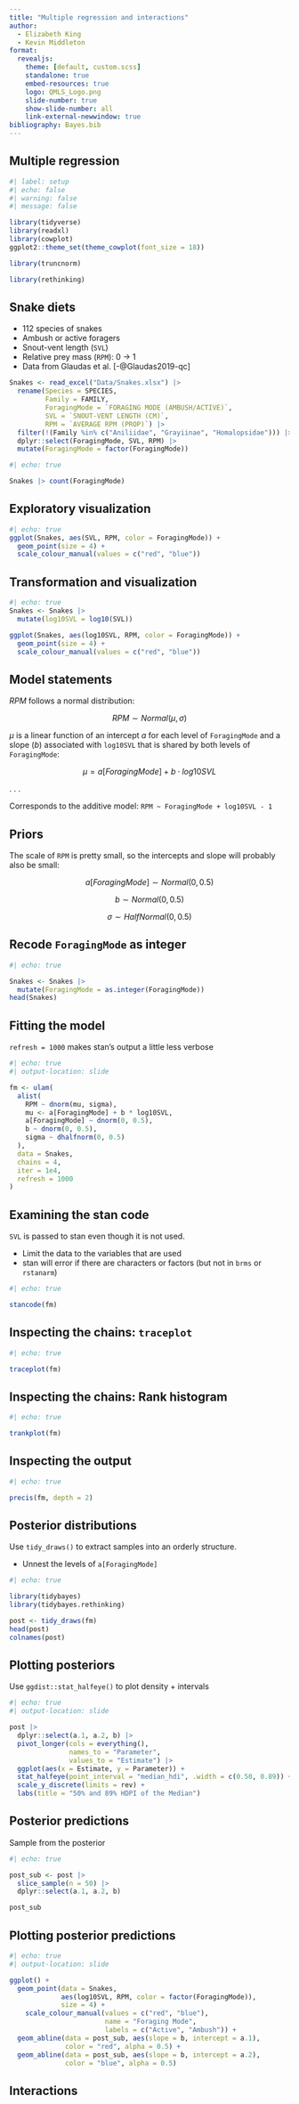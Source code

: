 ```yaml
---
title: "Multiple regression and interactions"
author:
  - Elizabeth King
  - Kevin Middleton
format:
  revealjs:
    theme: [default, custom.scss]
    standalone: true
    embed-resources: true
    logo: QMLS_Logo.png
    slide-number: true
    show-slide-number: all
    link-external-newwindow: true
bibliography: Bayes.bib
---
```



## Multiple regression

```r
#| label: setup
#| echo: false
#| warning: false
#| message: false

library(tidyverse)
library(readxl)
library(cowplot)
ggplot2::theme_set(theme_cowplot(font_size = 18))

library(truncnorm)

library(rethinking)

```


## Snake diets

- 112 species of snakes
- Ambush or active foragers
- Snout-vent length (`SVL`)
- Relative prey mass (`RPM`): 0 $\rightarrow$ 1
- Data from Glaudas et al. [-@Glaudas2019-qc]


```r
Snakes <- read_excel("Data/Snakes.xlsx") |> 
  rename(Species = SPECIES,
         Family = FAMILY,
         ForagingMode = `FORAGING MODE (AMBUSH/ACTIVE)`,
         SVL = `SNOUT-VENT LENGTH (CM)`,
         RPM = `AVERAGE RPM (PROP)`) |> 
  filter(!(Family %in% c("Aniliidae", "Grayiinae", "Homalopsidae"))) |> 
  dplyr::select(ForagingMode, SVL, RPM) |> 
  mutate(ForagingMode = factor(ForagingMode))
```

```r
#| echo: true

Snakes |> count(ForagingMode)
```


## Exploratory visualization

```r
#| echo: true
ggplot(Snakes, aes(SVL, RPM, color = ForagingMode)) +
  geom_point(size = 4) +
  scale_colour_manual(values = c("red", "blue"))
```


## Transformation and visualization

```r
#| echo: true
Snakes <- Snakes |> 
  mutate(log10SVL = log10(SVL))
```

```r
ggplot(Snakes, aes(log10SVL, RPM, color = ForagingMode)) +
  geom_point(size = 4) +
  scale_colour_manual(values = c("red", "blue"))
```


## Model statements

$RPM$ follows a normal distribution:

$$RPM \sim  Normal(\mu, \sigma)$$

$\mu$ is a linear function of an intercept $a$ for each level of `ForagingMode` and a slope ($b$) associated with `log10SVL` that is shared by both levels of `ForagingMode`:

$$\mu =  a[ForagingMode] + b \cdot log10SVL$$

. . .

Corresponds to the additive model: `RPM ~ ForagingMode + log10SVL - 1`


## Priors

The scale of `RPM` is pretty small, so the intercepts and slope will probably also be small:

$$a[ForagingMode] \sim Normal(0, 0.5)$$

$$b \sim Normal(0, 0.5)$$

$$\sigma \sim HalfNormal(0, 0.5)$$


## Recode `ForagingMode` as integer

```r
#| echo: true

Snakes <- Snakes |> 
  mutate(ForagingMode = as.integer(ForagingMode))
head(Snakes)
```


## Fitting the model

`refresh = 1000` makes stan's output a little less verbose

```r
#| echo: true
#| output-location: slide

fm <- ulam(
  alist(
    RPM ~ dnorm(mu, sigma),
    mu <- a[ForagingMode] + b * log10SVL,
    a[ForagingMode] ~ dnorm(0, 0.5),
    b ~ dnorm(0, 0.5),
    sigma ~ dhalfnorm(0, 0.5)
  ),
  data = Snakes,
  chains = 4,
  iter = 1e4,
  refresh = 1000
)
```


## Examining the stan code

`SVL` is passed to stan even though it is not used.

- Limit the data to the variables that are used
- stan will error if there are characters or factors (but not in `brms` or `rstanarm`)

```r
#| echo: true

stancode(fm)
```


## Inspecting the chains: `traceplot`

```r
#| echo: true

traceplot(fm)
```


## Inspecting the chains: Rank histogram

```r
#| echo: true

trankplot(fm)
```


## Inspecting the output

```r
#| echo: true

precis(fm, depth = 2)
```


## Posterior distributions

Use `tidy_draws()` to extract samples into an orderly structure.

- Unnest the levels of `a[ForagingMode]`

```r
#| echo: true

library(tidybayes)
library(tidybayes.rethinking)

post <- tidy_draws(fm)
head(post)
colnames(post)
```


## Plotting posteriors

Use `ggdist::stat_halfeye()` to plot density + intervals

```r
#| echo: true
#| output-location: slide

post |> 
  dplyr::select(a.1, a.2, b) |>
  pivot_longer(cols = everything(),
               names_to = "Parameter",
               values_to = "Estimate") |> 
  ggplot(aes(x = Estimate, y = Parameter)) +
  stat_halfeye(point_interval = "median_hdi", .width = c(0.50, 0.89)) +
  scale_y_discrete(limits = rev) +
  labs(title = "50% and 89% HDPI of the Median")
```


## Posterior predictions

Sample from the posterior

```r
#| echo: true

post_sub <- post |> 
  slice_sample(n = 50) |> 
  dplyr::select(a.1, a.2, b)

post_sub
```


## Plotting posterior predictions

```r
#| echo: true
#| output-location: slide

ggplot() +
  geom_point(data = Snakes,
             aes(log10SVL, RPM, color = factor(ForagingMode)),
             size = 4) +
    scale_colour_manual(values = c("red", "blue"),
                        name = "Foraging Mode",
                        labels = c("Active", "Ambush")) +
  geom_abline(data = post_sub, aes(slope = b, intercept = a.1),
              color = "red", alpha = 0.5) +
  geom_abline(data = post_sub, aes(slope = b, intercept = a.2),
              color = "blue", alpha = 0.5)
```


## Interactions

